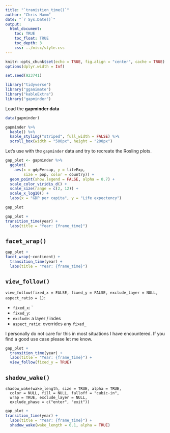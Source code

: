 ```yaml
---
title: "`tranistion_time()`"
author: "Chris Hamm"
date: "`r Sys.Date()`"
output: 
  html_document:
    toc: TRUE
    toc_float: TRUE
    toc_depth: 3
    css: ../misc/style.css
---
```



```r
knitr::opts_chunk$set(echo = TRUE, fig.align = "center", cache = TRUE)
options(dplyr.width = Inf)
```


```r
set.seed(923741)

library("tidyverse")
library("gganimate")
library("kableExtra")
library("gapminder")
```

Load the **gapminder data**

```r
data(gapminder)

gapminder %>% 
  kable() %>% 
  kable_styling("striped", full_width = FALSE) %>% 
  scroll_box(width = "500px", height = "200px")
```


Let's use with the `gapminder` data and try to recreate the Rosling plots.


```r
gap_plot <- gapminder %>% 
  ggplot(
    aes(x = gdpPercap, y = lifeExp, 
        size = pop, color = country)) +
  geom_point(show.legend = FALSE, alpha = 0.7) +
  scale_color_viridis_d() +
  scale_size(range = c(2, 12)) +
  scale_x_log10() +
  labs(x = "GDP per capita", y = "Life expectency")

gap_plot
```


```r
gap_plot +
transition_time(year) +
  labs(title = "Year: {frame_time}")
```


## `facet_wrap()`
```r
gap_plot +
facet_wrap(~continent) +
  transition_time(year) + 
  labs(title = "Year: {frame_time}")
```


## `view_follow()`

`view_follow(fixed_x = FALSE, fixed_y = FALSE, exclude_layer = NULL, aspect_ratio = 1)`:

  - `fixed_x`: `
  - `fixed_y`:
  - `exclude`: a layer / indes
  - `aspect_ratio`: overrides any `fixed_`

I personally do not care for this in most situations I have encountered. If you find a good use case please let me know.

```r
gap_plot + 
  transition_time(year) +
  labs(title = "Year: {frame_time}") +
  view_follow(fixed_y = TRUE)
```


## `shadow_wake()`

```
shadow_wake(wake_length, size = TRUE, alpha = TRUE,
  color = NULL, fill = NULL, falloff = "cubic-in",
  wrap = TRUE, exclude_layer = NULL,
  exclude_phase = c("enter", "exit"))
```

```r
gap_plot +
transition_time(year) +
  labs(title = "Year: {frame_time}") +
  shadow_wake(wake_length = 0.1, alpha = TRUE)
```
